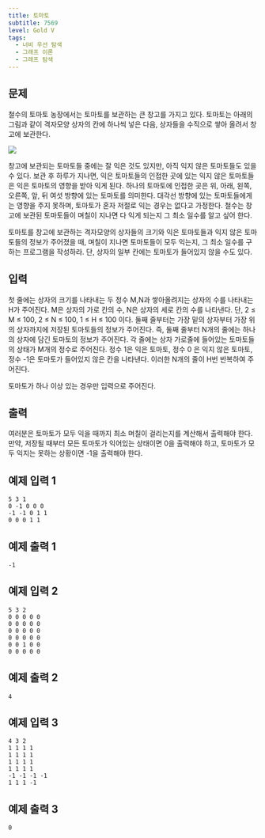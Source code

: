 ```yaml
---
title: 토마토
subtitle: 7569
level: Gold V
tags:
  - 너비 우선 탐색
  - 그래프 이론
  - 그래프 탐색
---
```


## 문제

철수의 토마토 농장에서는 토마토를 보관하는 큰 창고를 가지고 있다. 토마토는 아래의 그림과 같이 격자모양 상자의 칸에 하나씩 넣은 다음, 상자들을 수직으로 쌓아 올려서 창고에 보관한다.

![](https://u.acmicpc.net/c3f3343d-c291-40a9-9fe3-59f792a8cae9/Screen%20Shot%202021-06-22%20at%202.49.11%20PM.png)

창고에 보관되는 토마토들 중에는 잘 익은 것도 있지만, 아직 익지 않은 토마토들도 있을 수 있다. 보관 후 하루가 지나면, 익은 토마토들의 인접한 곳에 있는 익지 않은 토마토들은 익은 토마토의 영향을 받아 익게 된다. 하나의 토마토에 인접한 곳은 위, 아래, 왼쪽, 오른쪽, 앞, 뒤 여섯 방향에 있는 토마토를 의미한다. 대각선 방향에 있는 토마토들에게는 영향을 주지 못하며, 토마토가 혼자 저절로 익는 경우는 없다고 가정한다. 철수는 창고에 보관된 토마토들이 며칠이 지나면 다 익게 되는지 그 최소 일수를 알고 싶어 한다.

토마토를 창고에 보관하는 격자모양의 상자들의 크기와 익은 토마토들과 익지 않은 토마토들의 정보가 주어졌을 때, 며칠이 지나면 토마토들이 모두 익는지, 그 최소 일수를 구하는 프로그램을 작성하라. 단, 상자의 일부 칸에는 토마토가 들어있지 않을 수도 있다.

## 입력

첫 줄에는 상자의 크기를 나타내는 두 정수 M,N과 쌓아올려지는 상자의 수를 나타내는 H가 주어진다. M은 상자의 가로 칸의 수, N은 상자의 세로 칸의 수를 나타낸다. 단, 2 ≤ M ≤ 100, 2 ≤ N ≤ 100, 1 ≤ H ≤ 100 이다. 둘째 줄부터는 가장 밑의 상자부터 가장 위의 상자까지에 저장된 토마토들의 정보가 주어진다. 즉, 둘째 줄부터 N개의 줄에는 하나의 상자에 담긴 토마토의 정보가 주어진다. 각 줄에는 상자 가로줄에 들어있는 토마토들의 상태가 M개의 정수로 주어진다. 정수 1은 익은 토마토, 정수 0 은 익지 않은 토마토, 정수 -1은 토마토가 들어있지 않은 칸을 나타낸다. 이러한 N개의 줄이 H번 반복하여 주어진다.

토마토가 하나 이상 있는 경우만 입력으로 주어진다.

## 출력

여러분은 토마토가 모두 익을 때까지 최소 며칠이 걸리는지를 계산해서 출력해야 한다. 만약, 저장될 때부터 모든 토마토가 익어있는 상태이면 0을 출력해야 하고, 토마토가 모두 익지는 못하는 상황이면 -1을 출력해야 한다.

## 예제 입력 1

```
5 3 1
0 -1 0 0 0
-1 -1 0 1 1
0 0 0 1 1
```

## 예제 출력 1

```
-1
```

## 예제 입력 2

```
5 3 2
0 0 0 0 0
0 0 0 0 0
0 0 0 0 0
0 0 0 0 0
0 0 1 0 0
0 0 0 0 0
```

## 예제 출력 2

```
4
```

## 예제 입력 3

```
4 3 2
1 1 1 1
1 1 1 1
1 1 1 1
1 1 1 1
-1 -1 -1 -1
1 1 1 -1
```

## 예제 출력 3

```
0
```
